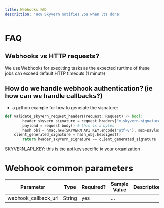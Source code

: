 ```yaml
---
title: Webhooks FAQ
description: 'How Skyvern notifies you when its done'
---
```


# FAQ 
## Webhooks vs HTTP requests?

We use Webhooks for executing tasks as the expected runtime of these jobs can exceed default HTTP timeouts (1 minute)

## How do we handle webhook authentication? (ie how can we handle callbacks?)

- a python example for how to generate the signature:

```python
def validate_skyvern_request_headers(request: Request) -> bool:
		header_skyvern_signature = request.headers["x-skyvern-signature"]
		payload = request.body() # this is a bytes
		hash_obj = hmac.new(SKYVERN_API_KEY.encode("utf-8"), msg=payload, digestmod=hashlib.sha256)
    client_generated_signature = hash_obj.hexdigest()
		return header_skyvern_signature == client_generated_signature
```

SKYVERN_API_KEY: this is the [api key](/running-tasks/introduction) specific to your organization

# Webhook common parameters

| Parameter | Type | Required? | Sample Value | Description |
| --- | --- | --- | --- | --- |
| webhook_callback_url | String | yes | …  |  |
